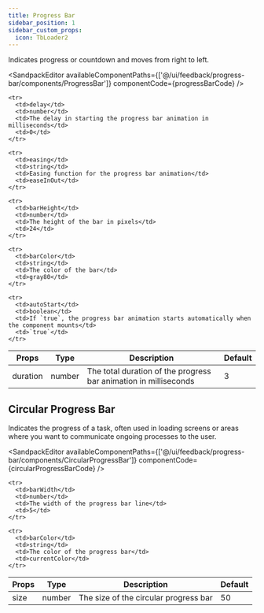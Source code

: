 ---
title: Progress Bar
sidebar_position: 1
sidebar_custom_props:
  icon: TbLoader2
---


Indicates progress or countdown and moves from right to left. 

<Tabs>

<TabItem value="usage" label="Usage" default>

<SandpackEditor
  availableComponentPaths={['@/ui/feedback/progress-bar/components/ProgressBar']}
  componentCode={progressBarCode} 
/>

</TabItem>

<TabItem value="props" label="Props">

<table>
  <thead>
    <tr>
      <th>Props</th>
      <th>Type</th>
      <th>Description</th>
      <th>Default</th>
    </tr>
  </thead>

  <tbody>
    <tr>
      <td>duration</td>
      <td>number</td>
      <td>The total duration of the progress bar animation in milliseconds</td>
      <td>3</td>
    </tr>

    <tr>
      <td>delay</td>
      <td>number</td>
      <td>The delay in starting the progress bar animation in milliseconds</td>
      <td>0</td>
    </tr>

    <tr>
      <td>easing</td>
      <td>string</td>
      <td>Easing function for the progress bar animation</td>
      <td>easeInOut</td>
    </tr>

    <tr>
      <td>barHeight</td>
      <td>number</td>
      <td>The height of the bar in pixels</td>
      <td>24</td>
    </tr>

    <tr>
      <td>barColor</td>
      <td>string</td>
      <td>The color of the bar</td>
      <td>gray80</td>
    </tr>

    <tr>
      <td>autoStart</td>
      <td>boolean</td>
      <td>If `true`, the progress bar animation starts automatically when the component mounts</td>
      <td>`true`</td>
    </tr>

  </tbody>
</table>

</TabItem>
</Tabs>


## Circular Progress Bar

Indicates the progress of a task, often used in loading screens or areas where you want to communicate ongoing processes to the user. 

<Tabs>

<TabItem value="usage" label="Usage" default>

<SandpackEditor
  availableComponentPaths={['@/ui/feedback/progress-bar/components/CircularProgressBar']}
  componentCode={circularProgressBarCode} 
/>

</TabItem>

<TabItem value="props" label="Props">

<table>
  <thead>
    <tr>
      <th>Props</th>
      <th>Type</th>
      <th>Description</th>
      <th>Default</th>
    </tr>
  </thead>

  <tbody>
    <tr>
      <td>size</td>
      <td>number</td>
      <td>The size of the circular progress bar</td>
      <td>50</td>
    </tr>

    <tr>
      <td>barWidth</td>
      <td>number</td>
      <td>The width of the progress bar line</td>
      <td>5</td>
    </tr>

    <tr>
      <td>barColor</td>
      <td>string</td>
      <td>The color of the progress bar</td>
      <td>currentColor</td>
    </tr>

  </tbody>
</table>

</TabItem>

</Tabs>